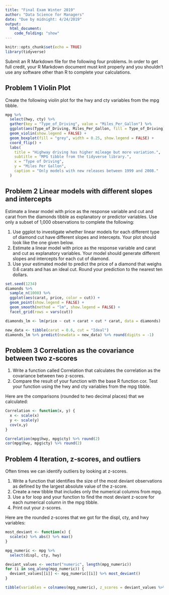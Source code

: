 ```yaml
---
title: "Final Exam Winter 2019"
author: "Data Science for Managers"
date: "Due by midnight: 4/24/2019"
output:
  html_document:
    code_folding: "show"
---
```


```r
knitr::opts_chunk$set(echo = TRUE)
library(tidyverse)
```

Submit an R Markdown file for the following four problems. In order to get full credit, your R Markdown document must knit properly and you shouldn't use any software other than R to complete your calculations.    

## Problem 1 Violin Plot

Create the following violin plot for the hwy and cty variables from the mpg tibble.

```r
mpg %>% 
  select(hwy, cty) %>% 
  gather(key = "Type_of_Driving", value = "Miles_Per_Gallon") %>% 
  ggplot(aes(Type_of_Driving, Miles_Per_Gallon, fill = Type_of_Driving)) +
  geom_violin(show.legend = FALSE) +
  geom_boxplot(fill = "grey", width = 0.25, show.legend = FALSE) +
  coord_flip() +
  labs(
    title = "Highway driving has higher mileage but more variation.",
    subtitle = "MPG tibble from the tidyverse library.",
    x = "Type of Driving",
    y = "Miles Per Gallon",
    caption = "Only models with new releases between 1999 and 2008."
  )
```

## Problem 2 Linear models with different slopes and intercepts  

Estimate a linear model with price as the response variable and cut and carat from the diamonds tibble as explanatory or predictor variables. Use only a subset of 1,000 observations to complete the following:

1.  Use ggplot to investigate whether linear models for each different type of diamond cut have different slopes and intercepts. Your plot should look like the one given below.
2.  Estimate a linear model with price as the response variable and carat and cut as explanatory variables. Your model should generate different slopes and intercepts for each cut of diamond.  
3.  Use your estimated model to predict the price of a diamond that weighs 0.6 carats and has an ideal cut. Round your prediction to the nearest ten dollars.  

```r
set.seed(1234)
diamonds %>% 
  sample_n(1000) %>% 
  ggplot(aes(carat, price, color = cut)) +
  geom_point(show.legend = FALSE) +
  geom_smooth(method = "lm", show.legend = FALSE) +
  facet_grid(rows = vars(cut))

diamonds_lm <- lm(price ~ cut + carat + cut * carat, data = diamonds)

new_data <- tibble(carat = 0.6, cut = "Ideal")
diamonds_lm %>% predict(newdata = new_data) %>% round(digits = -1)
```

## Problem 3 Correlation as the covariance between two z-scores

1.  Write a function called Correlation that calculates the correlation as the covariance between two z-scores.
2.  Compare the result of your function with the base R function cor. Test your function using the hwy and cty variables from the mpg tibble.  

Here are the comparisons (rounded to two decimal places) that we calculated:  

```r
Correlation <- function(x, y) {
  x <- scale(x)
  y <- scale(y)
  cov(x,y)
}

Correlation(mpg$hwy, mpg$cty) %>% round(2)
cor(mpg$hwy, mpg$cty) %>% round(2)
```

## Problem 4 Iteration, z-scores, and outliers    

Often times we can identify outliers by looking at z-scores.  

1.  Write a function that identifies the size of the most deviant observations as defined by the largest absolute value of the z-score.
2.  Create a new tibble that includes only the numerical columns from mpg.  
3.  Use a for loop and your function to find the most deviant z-score for each numerical column in the mpg tibble.
4.  Print out your z-scores.

Here are the rounded z-scores that we got for the displ, cty, and hwy variables:  

```r
most_deviant <- function(x) {
  scale(x) %>% abs() %>% max()
}

mpg_numeric <- mpg %>% 
  select(displ, cty, hwy)

deviant_values <- vector("numeric", length(mpg_numeric))
for (i in seq_along(mpg_numeric)) {
  deviant_values[[i]] <- mpg_numeric[[i]] %>% most_deviant()
}

tibble(variables = colnames(mpg_numeric), z_scores = deviant_values %>% round(2))
```